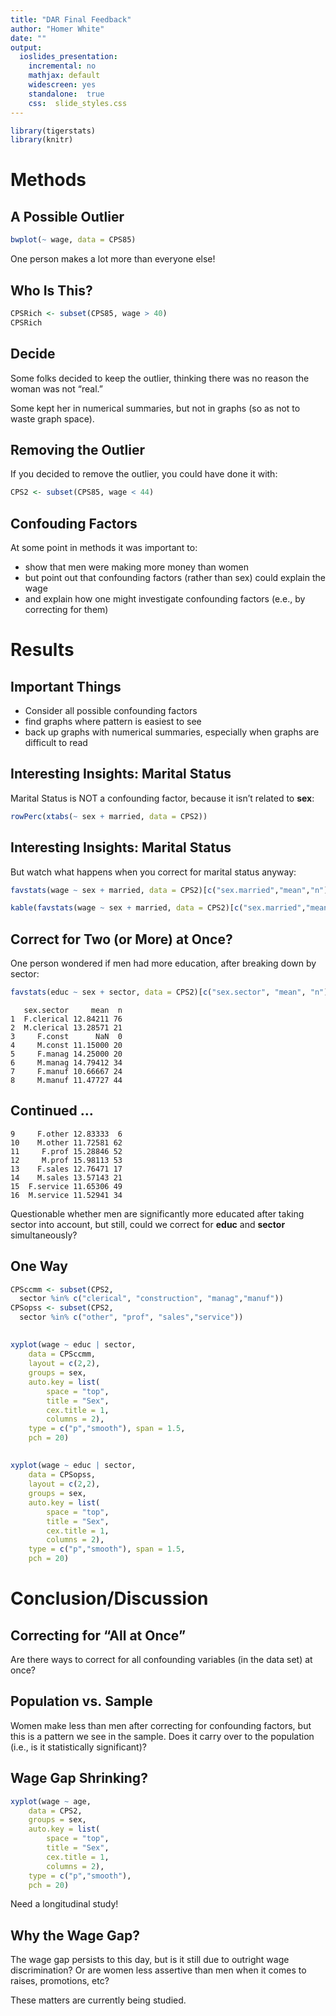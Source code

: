 ```yaml
---
title: "DAR Final Feedback"
author: "Homer White"
date: ""
output:
  ioslides_presentation:
    incremental: no
    mathjax: default
    widescreen: yes
    standalone:  true
    css:  slide_styles.css
---
```


```r
library(tigerstats)
library(knitr)
```

# Methods

## A Possible Outlier

```r
bwplot(~ wage, data = CPS85)
```

One person makes a lot more than everyone else!

## Who Is This?

```r
CPSRich <- subset(CPS85, wage > 40)
CPSRich
```

## Decide

Some folks decided to keep the outlier, thinking there was no reason the woman was not "real."

Some kept her in numerical summaries, but not in graphs (so as not to waste graph space).

## Removing the Outlier

If you decided to remove the outlier, you could have done it with:

```r
CPS2 <- subset(CPS85, wage < 44)
```

## Confouding Factors

At some point in methods it was important to:

* show that men were making more money than women
* but point out that confounding factors (rather than sex) could explain the wage
* and explain how one might investigate confounding factors (e.e., by correcting for them)

# Results

## Important Things

* Consider all possible confounding factors
* find graphs where pattern is easiest to see
* back up graphs with numerical summaries, especially when graphs are difficult to read


## Interesting Insights:  Marital Status

Marital Status is NOT a confounding factor, because it isn't related to **sex**:

```r
rowPerc(xtabs(~ sex + married, data = CPS2))
```

## Interesting Insights:  Marital Status

But watch what happens when you correct for marital status anyway:

```r
favstats(wage ~ sex + married, data = CPS2)[c("sex.married","mean","n")]
```

```r
kable(favstats(wage ~ sex + married, data = CPS2)[c("sex.married","mean","n")])
```


## Correct for Two (or More) at Once?

One person wondered if men had more education, after breaking down by sector:

```r
favstats(educ ~ sex + sector, data = CPS2)[c("sex.sector", "mean", "n")]
```

```
   sex.sector     mean  n
1  F.clerical 12.84211 76
2  M.clerical 13.28571 21
3     F.const      NaN  0
4     M.const 11.15000 20
5     F.manag 14.25000 20
6     M.manag 14.79412 34
7     F.manuf 10.66667 24
8     M.manuf 11.47727 44
```

## Continued ...

```
9     F.other 12.83333  6
10    M.other 11.72581 62
11     F.prof 15.28846 52
12     M.prof 15.98113 53
13    F.sales 12.76471 17
14    M.sales 13.57143 21
15  F.service 11.65306 49
16  M.service 11.52941 34
```

Questionable whether men are significantly more educated after taking sector into account, but still, could we correct for **educ** and **sector** simultaneously?

##  One Way

```r
CPSccmm <- subset(CPS2, 
  sector %in% c("clerical", "construction", "manag","manuf"))
CPSopss <- subset(CPS2, 
  sector %in% c("other", "prof", "sales","service"))
```

##

```r
xyplot(wage ~ educ | sector,
	data = CPSccmm,
	layout = c(2,2),
	groups = sex,
	auto.key = list(
		space = "top",
		title = "Sex",
		cex.title = 1,
		columns = 2),
	type = c("p","smooth"), span = 1.5,
	pch = 20)
```

##

```r
xyplot(wage ~ educ | sector,
	data = CPSopss,
	layout = c(2,2),
	groups = sex,
	auto.key = list(
		space = "top",
		title = "Sex",
		cex.title = 1,
		columns = 2),
	type = c("p","smooth"), span = 1.5,
	pch = 20)
```

# Conclusion/Discussion

## Correcting for "All at Once"

Are there ways to correct for all confounding variables (in the data set) at once?

## Population vs. Sample

Women make less than men after correcting for confounding factors, but this is a pattern we see in the sample.  Does it carry over to the population (i.e., is it statistically significant)?

## Wage Gap Shrinking?

```r
xyplot(wage ~ age,
	data = CPS2,
	groups = sex,
	auto.key = list(
		space = "top",
		title = "Sex",
		cex.title = 1,
		columns = 2),
	type = c("p","smooth"),
	pch = 20)
```

Need a longitudinal study!

## Why the Wage Gap?

The wage gap persists to this day, but is it still due to outright wage discrimination?  Or are women less assertive than men when it comes to raises, promotions, etc?

These matters are currently being studied.


